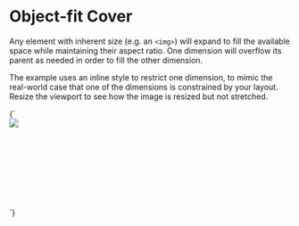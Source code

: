 
<Meta title="Layout/Object cover" />

# Object-fit Cover

Any element with inherent size (e.g. an `<img>`) will expand to fill the available space while maintaining their aspect ratio. One dimension will overflow its parent as needed in order to fill the other dimension.

The example uses an inline style to restrict one dimension, to mimic the real-world case that one of the dimensions is constrained by your layout. Resize the viewport to see how the image is resized but not stretched.

<Canvas>
  <Story name="Object cover">
    {`
      <div style="height: 10rem">
        <img class="l-object-cover" src="https://placekitten.com/200/300">
      </div>
    `}
  </Story>
</Canvas>
